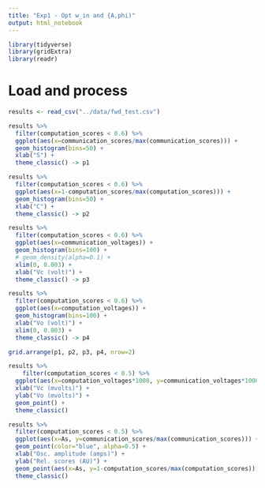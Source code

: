 ```yaml
---
title: "Exp1 - Opt w_in and {A,phi)"
output: html_notebook
---
```


```r
library(tidyverse)
library(gridExtra)
library(readr)
```

# Load and process

```r
results <- read_csv("../data/fwd_test.csv")
```

```r
results %>% 
  filter(computation_scores < 0.6) %>%
  ggplot(aes(x=communication_scores/max(communication_scores))) +
  geom_histogram(bins=50) + 
  xlab("S") +
  theme_classic() -> p1

results %>% 
  filter(computation_scores < 0.6) %>%
  ggplot(aes(x=1-computation_scores/max(computation_scores))) +
  geom_histogram(bins=50) + 
  xlab("C") +
  theme_classic() -> p2

results %>% 
  filter(computation_scores < 0.6) %>%
  ggplot(aes(x=communication_voltages)) +
  geom_histogram(bins=100) +
  # geom_density(alpha=0.1) +
  xlim(0, 0.003) +
  xlab("Vc (volt)") +
  theme_classic() -> p3

results %>% 
  filter(computation_scores < 0.6) %>%
  ggplot(aes(x=computation_voltages)) +
  geom_histogram(bins=100) +
  xlab("Vo (volt)") +
  xlim(0, 0.003) +
  theme_classic() -> p4

grid.arrange(p1, p2, p3, p4, nrow=2)
```


```r
results %>% 
    filter(computation_scores < 0.5) %>%
  ggplot(aes(x=computation_voltages*1000, y=communication_voltages*1000, color=As)) +
  xlab("Vc (mvolts)") +
  ylab("Vo (mvolts)") +
  geom_point() + 
  theme_classic()
```

```r
results %>% 
  filter(computation_scores < 0.5) %>%
  ggplot(aes(x=As, y=communication_scores/max(communication_scores))) +
  geom_point(color="blue", alpha=0.5) + 
  xlab("Osc. amplitude (amps)") +
  ylab("Rel. scores (AU)") +
  geom_point(aes(x=As, y=1-computation_scores/max(computation_scores)), color="black") + 
  theme_classic()
```